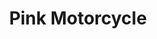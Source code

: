 ---
title: "Pink Motorcycle"
meta_title: "Pink Motorcycle craft"
description: "Craft de Pink Motorcycle"
rank: "a"
draft: false
name: "Pink Motorcycle"
recipe_img: "https://wiki.pokexgames.com/images/7/7c/Pink-motorcycle.png"
level: 90
craft_time: 345600
result: 1
value_npc: 1
ingredients:
  - name: "Engine"
    quantity: 1
    item_img: "https://wiki.pokexgames.com/images/thumb/2/27/Engine.png/40px-Engine.png"
    value_npc: 1
  - name: "Tire"
    quantity: 2
    item_img: "https://wiki.pokexgames.com/images/thumb/4/4c/Tire.png/30px-Tire.png"
    value_npc: 1
  - name: "Pink Dye"
    quantity: 100
    item_img: "https://wiki.pokexgames.com/images/6/6a/Pink_Dye.png"
    value_npc: 1
  - name: "Gardestrike Urn"
    quantity: 1
    item_img: "https://wiki.pokexgames.com/images/f/f9/Gardestrike_Urn.png"
    value_npc: 1
  - name: "Psycraft Urn"
    quantity: 1
    item_img: "https://wiki.pokexgames.com/images/d/d8/Psycraft_Urn.png"
    value_npc: 1
  - name: "Heart Stone"
    quantity: 10
    item_img: "https://wiki.pokexgames.com/images/3/3e/Heart-stone.gif"
    value_npc: 1
  - name: "Feather Stone"
    quantity: 10
    item_img: "https://wiki.pokexgames.com/images/5/5c/Feather1.png"
    value_npc: 1
---